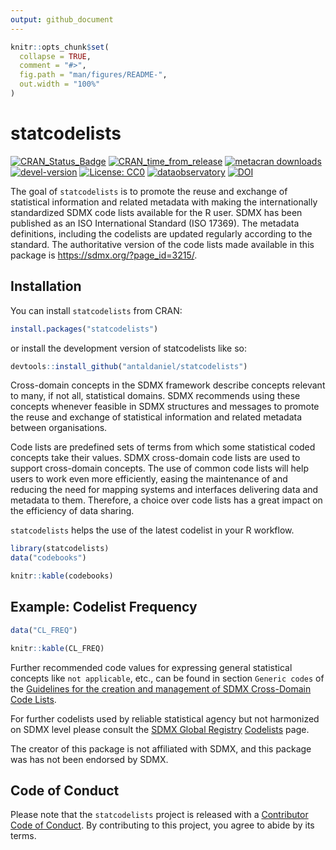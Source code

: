 ```yaml
---
output: github_document
---
```


<!-- README.md is generated from README.Rmd. Please edit that file -->

```r
knitr::opts_chunk$set(
  collapse = TRUE,
  comment = "#>",
  fig.path = "man/figures/README-",
  out.width = "100%"
)
```

# statcodelists

<!-- badges: start -->
[![CRAN_Status_Badge](https://www.r-pkg.org/badges/version/statcodelists)](https://cran.r-project.org/package=statcodelists)
[![CRAN_time_from_release](https://www.r-pkg.org/badges/ago/statcodelists)](https://cran.r-project.org/package=statcodelists)
[![metacran downloads](https://cranlogs.r-pkg.org/badges/statcodelists)](https://cran.r-project.org/package=iotables)
[![devel-version](https://img.shields.io/badge/devel%20version-0.9.2-blue.svg)](https://github.com/antaldaniel/statcodelists)
[![License: CC0](https://img.shields.io/badge/license-CC0-lightgrey.svg)](https://creativecommons.org/publicdomain/zero/1.0/)
[![dataobservatory](https://img.shields.io/badge/ecosystem-dataobservatory.eu-3EA135.svg)](https://dataobservatory.eu/)
[![DOI](https://zenodo.org/badge/DOI/10.5281/zenodo.6751783.svg)](https://doi.org/10.5281/zenodo.6751783)
<!-- badges: end -->

The goal of `statcodelists` is to promote the reuse and exchange of statistical information and related metadata with making the internationally standardized SDMX code lists available for the R user. SDMX has been published as an ISO International Standard (ISO 17369). The metadata definitions, including the codelists are updated regularly according to the standard. The authoritative version of the code lists made available in this package is <https://sdmx.org/?page_id=3215/>.

## Installation

You can install `statcodelists` from CRAN:

```r
install.packages("statcodelists")
```

or install the development version of statcodelists like so:

``` r
devtools::install_github("antaldaniel/statcodelists")
```

Cross-domain concepts in the SDMX framework describe concepts relevant to many, if not all, statistical domains. SDMX recommends using these concepts whenever feasible in SDMX structures and messages to promote the reuse and exchange of statistical information and related metadata between organisations. 

Code lists are predefined sets of terms from which some statistical coded concepts take their values. SDMX cross-domain code lists are used to support cross-domain concepts. The use of common code lists will help users to work even more efficiently, easing the maintenance of and reducing the need for mapping systems and interfaces delivering data and metadata to them. Therefore, a choice over code lists has a great impact on the efficiency of data sharing.

`statcodelists` helps the use of the latest codelist in your R workflow.

```r
library(statcodelists)
data("codebooks")
```
```r
knitr::kable(codebooks)
```

## Example: Codelist Frequency

```r
data("CL_FREQ")
```
```r
knitr::kable(CL_FREQ)
```

Further recommended code values for expressing general statistical concepts like `not applicable`, etc., can be found in section `Generic codes` of the [Guidelines for the creation and management of SDMX Cross-Domain Code Lists](https://sdmx.org/?page_id=4345).

For further codelists used by reliable statistical agency but not harmonized on SDMX level please consult the [SDMX Global Registry](https://registry.sdmx.org/) [Codelists](https://registry.sdmx.org/items/codelist.html) page.

The creator of this package is not affiliated with SDMX, and this package was has not been endorsed by SDMX.

## Code of Conduct

Please note that the `statcodelists` project is released with a [Contributor Code of Conduct](https://contributor-covenant.org/version/2/1/CODE_OF_CONDUCT.html). By contributing to this project, you agree to abide by its terms.
